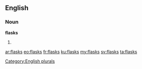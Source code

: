 ==English==

===Noun===
'''flasks'''

# {{plural of|[[flask]]}}

[[Category:English plurals]]

[[ar:flasks]]
[[eo:flasks]]
[[fr:flasks]]
[[ku:flasks]]
[[my:flasks]]
[[sv:flasks]]
[[ta:flasks]]